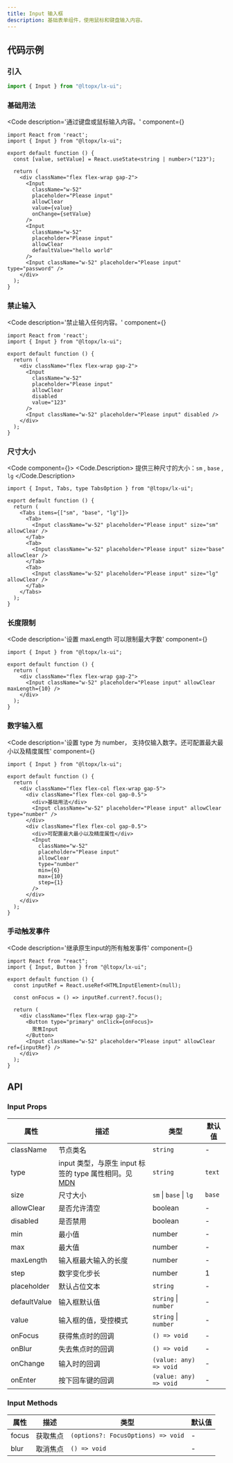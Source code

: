 ```yaml
---
title: Input 输入框
description: 基础表单组件，使用鼠标和键盘输入内容。
---
```



## 代码示例

### 引入

```js copy
import { Input } from "@ltopx/lx-ui";
```

### 基础用法

<Code 
  description='通过键盘或鼠标输入内容。' 
  component={<Basic />}
>
```tsx filename="Input.tsx" copy
import React from 'react';
import { Input } from "@ltopx/lx-ui";

export default function () {
  const [value, setValue] = React.useState<string | number>("123");
  
  return (
    <div className="flex flex-wrap gap-2">
      <Input
        className="w-52"
        placeholder="Please input"
        allowClear
        value={value}
        onChange={setValue}
      />
      <Input
        className="w-52"
        placeholder="Please input"
        allowClear
        defaultValue="hello world"
      />
      <Input className="w-52" placeholder="Please input" type="password" />
    </div>
  );
}
```
</Code>

### 禁止输入

<Code 
  description='禁止输入任何内容。' 
  component={<Disabled />}
>
```tsx filename="Input.tsx" copy
import React from 'react';
import { Input } from "@ltopx/lx-ui";

export default function () {
  return (
    <div className="flex flex-wrap gap-2">
      <Input
        className="w-52"
        placeholder="Please input"
        allowClear
        disabled
        value="123"
      />
      <Input className="w-52" placeholder="Please input" disabled />
    </div>
  );
}
```
</Code>

### 尺寸大小

<Code component={<Size />}>
<Code.Description>
  提供三种尺寸的大小：`sm` , `base` , `lg`
</Code.Description>
```tsx filename="Input.tsx" copy
import { Input, Tabs, type TabsOption } from "@ltopx/lx-ui";

export default function () {
  return (
    <Tabs items={["sm", "base", "lg"]}>
      <Tab>
        <Input className="w-52" placeholder="Please input" size="sm" allowClear />
      </Tab>
      <Tab>
        <Input className="w-52" placeholder="Please input" size="base" allowClear />
      </Tab>
      <Tab>
        <Input className="w-52" placeholder="Please input" size="lg" allowClear />
      </Tab>
    </Tabs>
  );
}
```
</Code>

### 长度限制

<Code 
  description='设置 maxLength 可以限制最大字数' 
  component={<MaxLength />}
>
```tsx filename="Input.tsx" copy {6}
import { Input } from "@ltopx/lx-ui";

export default function () {
  return (
    <div className="flex flex-wrap gap-2">
      <Input className="w-52" placeholder="Please input" allowClear maxLength={10} />
    </div>
  );
}
```
</Code>

### 数字输入框

<Code 
  description='设置 type 为 number， 支持仅输入数字。还可配置最大最小以及精度属性' 
  component={<Number />}
>
```tsx filename="Input.tsx" copy {8,16-19}
import { Input } from "@ltopx/lx-ui";

export default function () {
  return (
    <div className="flex flex-col flex-wrap gap-5">
      <div className="flex flex-col gap-0.5">
        <div>基础用法</div>
        <Input className="w-52" placeholder="Please input" allowClear type="number" />
      </div>
      <div className="flex flex-col gap-0.5">
        <div>可配置最大最小以及精度属性</div>
        <Input
          className="w-52"
          placeholder="Please input"
          allowClear
          type="number"
          min={6}
          max={10}
          step={1}
        />
      </div>
    </div>
  );
}
```
</Code>

### 手动触发事件

<Code 
  description='继承原生input的所有触发事件' 
  component={<Trigger />}
>
```tsx filename="Input.tsx" copy
import React from "react";
import { Input, Button } from "@ltopx/lx-ui";

export default function () {
  const inputRef = React.useRef<HTMLInputElement>(null);
  
  const onFocus = () => inputRef.current?.focus();
  
  return (
    <div className="flex flex-wrap gap-2">
      <Button type="primary" onClick={onFocus}>
        聚焦Input
      </Button>
      <Input className="w-52" placeholder="Please input" allowClear ref={inputRef} />
    </div>
  );
}
```
</Code>

## API

### Input Props

| 属性         | 描述                                                                                                                                        | 类型                   | 默认值 |
| ------------ | ------------------------------------------------------------------------------------------------------------------------------------------- | ---------------------- | ------ |
| className    | 节点类名                                                                                                                                    | `string`               | -      |
| type         | input 类型，与原生 input 标签的 type 属性相同。见 [MDN](https://developer.mozilla.org/zh-CN/docs/Web/HTML/Element/input#%E5%B1%9E%E6%80%A7) | `string`               | `text` |
| size         | 尺寸大小                                                                                                                                    | `sm` \| `base` \| `lg` | `base` |
| allowClear   | 是否允许清空                                                                                                                                | boolean                | -      |
| disabled     | 是否禁用                                                                                                                                    | boolean                | -      |
| min          | 最小值                                                                                                                                      | number                 | -      |
| max          | 最大值                                                                                                                                      | number                 | -      |
| maxLength    | 输入框最大输入的长度                                                                                                                        | number                 | -      |
| step         | 数字变化步长                                                                                                                                | number                 | 1      |
| placeholder  | 默认占位文本                                                                                                                                | `string`               | -      |
| defaultValue | 输入框默认值                                                                                                                                | `string` \| `number`   | -      |
| value        | 输入框的值，受控模式                                                                                                                        | `string` \| `number`   | -      |
| onFocus      | 获得焦点时的回调                                                                                                                            | `() => void`           | -      |
| onBlur       | 失去焦点时的回调                                                                                                                            | `() => void`           | -      |
| onChange     | 输入时的回调                                                                                                                                | `(value: any) => void` | -      |
| onEnter      | 按下回车键的回调                                                                                                                            | `(value: any) => void` | -      |

### Input Methods

| 属性  | 描述     | 类型                               | 默认值 |
| ----- | -------- | ---------------------------------- | ------ |
| focus | 获取焦点 | `(options?: FocusOptions) => void` | -      |
| blur  | 取消焦点 | `() => void`                       | -      |
